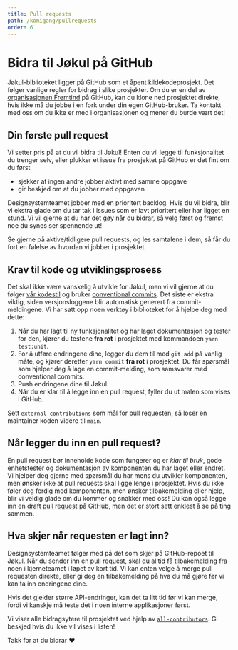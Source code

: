 ```yaml
---
title: Pull requests
path: /komigang/pullrequests
order: 6
---
```


# Bidra til Jøkul på GitHub

Jøkul-biblioteket ligger på GitHub som et åpent kildekodeprosjekt. Det følger vanlige regler for bidrag i slike prosjekter. Om du er en del av [organisasjonen Fremtind](https://github.com/fremtind) på GitHub, kan du klone ned prosjektet direkte, hvis ikke må du jobbe i en fork under din egen GitHub-bruker. Ta kontakt med oss om du ikke er med i organisasjonen og mener du burde vært det!

## Din første pull request

Vi setter pris på at du vil bidra til Jøkul! Enten du vil legge til funksjonalitet du trenger selv, eller plukker et issue fra prosjektet på GitHub er det fint om du først

-   sjekker at ingen andre jobber aktivt med samme oppgave
-   gir beskjed om at du jobber med oppgaven

Designsystemteamet jobber med en prioritert backlog. Hvis du vil bidra, blir vi ekstra glade om du tar tak i issues som er lavt prioritert eller har ligget en stund. Vi vil gjerne at du har det gøy når du bidrar, så velg først og fremst noe du synes ser spennende ut!

Se gjerne på aktive/tidligere pull requests, og les samtalene i dem, så får du fort en følelse av hvordan vi jobber i prosjektet.

## Krav til kode og utviklingsprosess

Det skal ikke være vanskelig å utvikle for Jøkul, men vi vil gjerne at du følger [vår kodestil](/utvikler/kodestil) og bruker [conventional commits](https://www.conventionalcommits.org/en/v1.0.0/). Det siste er ekstra viktig, siden versjonsloggene blir automatisk generert fra commit-meldingene. Vi har satt opp noen verktøy i biblioteket for å hjelpe deg med dette:

1.  Når du har lagt til ny funksjonalitet og har laget dokumentasjon og tester for den, kjører du testene **fra rot** i prosjektet med kommandoen `yarn test:unit`.
2.  For å utføre endringene dine, legger du dem til med `git add` på vanlig måte, og kjører deretter `yarn commit` **fra rot** i prosjektet. Du får spørsmål som hjelper deg å lage en commit-melding, som samsvarer med conventional commits.
3.  Push endringene dine til Jøkul.
4.  Når du er klar til å legge inn en pull request, fyller du ut malen som vises i GitHub.

<div className="jkl-portal-paragraph">
    <InfoMessage role="none presentation" fullWidth title="Sender du en pull request fra en fork?">
        Sett <code className="jkl-portal-inline-code">external-contributions</code> som mål for pull requesten, så loser
        en maintainer koden videre til <code className="jkl-portal-inline-code">main</code>.
    </InfoMessage>
</div>

## Når legger du inn en pull request?

En pull request bør inneholde kode som fungerer og er _klar til bruk_, gode [enhetstester](/utvikler/tester) og [dokumentasjon av komponenten](/utvikler/portalen) du har laget eller endret. Vi hjelper deg gjerne med spørsmål du har mens du utvikler komponenten, men ønsker ikke at pull requests skal ligge lenge i prosjektet. Hvis du ikke føler deg ferdig med komponenten, men ønsker tilbakemelding eller hjelp, blir vi veldig glade om du kommer og snakker med oss! Du kan også legge inn en [draft pull request](https://github.blog/2019-02-14-introducing-draft-pull-requests/) på GitHub, men det er stort sett enklest å se på ting sammen.

## Hva skjer når requesten er lagt inn?

Designsystemteamet følger med på det som skjer på GitHub-repoet til Jøkul. Når du sender inn en pull request, skal du alltid få tilbakemelding fra noen i kjerneteamet i løpet av kort tid. Vi kan enten velge å merge pull requesten direkte, eller gi deg en tilbakemelding på hva du må gjøre før vi kan ta inn endringene dine.

Hvis det gjelder større API-endringer, kan det ta litt tid før vi kan merge, fordi vi kanskje må teste det i noen interne applikasjoner først.

Vi viser alle bidragsytere til prosjektet ved hjelp av [`all-contributors`](https://allcontributors.org/). Gi beskjed hvis du ikke vil vises i listen!

Takk for at du bidrar ❤️
